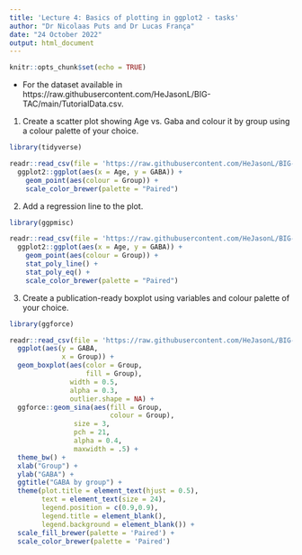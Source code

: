 ```yaml
---
title: 'Lecture 4: Basics of plotting in ggplot2 - tasks'
author: "Dr Nicolaas Puts and Dr Lucas França"
date: "24 October 2022"
output: html_document
---
```


```r
knitr::opts_chunk$set(echo = TRUE)
```

 - For the dataset available in https://raw.githubusercontent.com/HeJasonL/BIG-TAC/main/TutorialData.csv.

1. Create a scatter plot showing Age vs. Gaba and colour it by group using a colour palette of your choice.

```r
library(tidyverse)

readr::read_csv(file = 'https://raw.githubusercontent.com/HeJasonL/BIG-TAC/main/TutorialData.csv') %>% 
  ggplot2::ggplot(aes(x = Age, y = GABA)) + 
    geom_point(aes(colour = Group)) + 
    scale_color_brewer(palette = "Paired")
```


2. Add a regression line to the plot.

```r
library(ggpmisc)

readr::read_csv(file = 'https://raw.githubusercontent.com/HeJasonL/BIG-TAC/main/TutorialData.csv') %>% 
  ggplot2::ggplot(aes(x = Age, y = GABA)) + 
    geom_point(aes(colour = Group)) + 
    stat_poly_line() +
    stat_poly_eq() +
    scale_color_brewer(palette = "Paired")
```


3. Create a publication-ready boxplot using variables and colour palette of your choice.

```r
library(ggforce)

readr::read_csv(file = 'https://raw.githubusercontent.com/HeJasonL/BIG-TAC/main/TutorialData.csv') %>% 
  ggplot(aes(y = GABA,
             x = Group)) +
  geom_boxplot(aes(color = Group, 
                   fill = Group), 
               width = 0.5, 
               alpha = 0.3, 
               outlier.shape = NA) + 
  ggforce::geom_sina(aes(fill = Group, 
                         colour = Group), 
                size = 3, 
                pch = 21, 
                alpha = 0.4, 
                maxwidth = .5) + 
  theme_bw() +
  xlab("Group") +
  ylab("GABA") +
  ggtitle("GABA by group") +
  theme(plot.title = element_text(hjust = 0.5), 
        text = element_text(size = 24), 
        legend.position = c(0.9,0.9), 
        legend.title = element_blank(), 
        legend.background = element_blank()) + 
  scale_fill_brewer(palette = 'Paired') +
  scale_color_brewer(palette = 'Paired')
```

